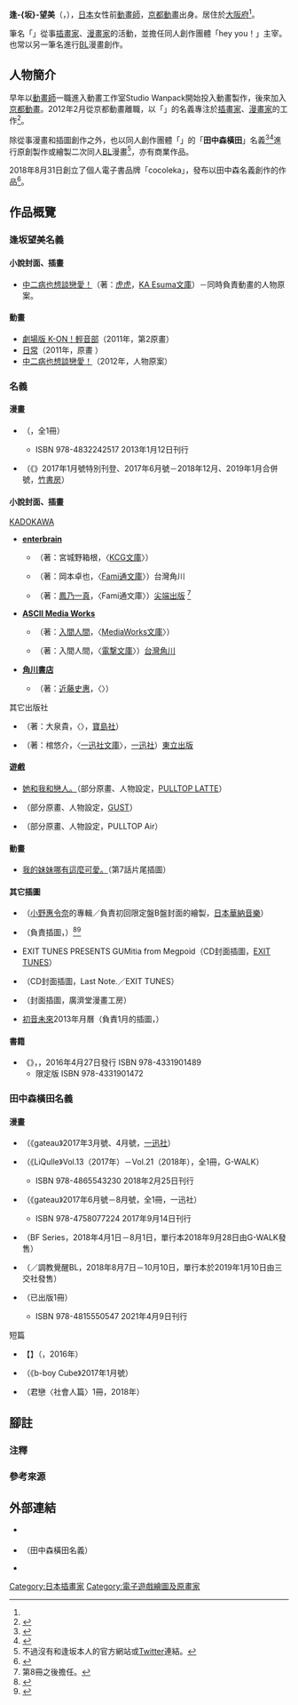 {{multiple issues|
{{Notability Unreferenced|time=2016-09-12T14:38:31+00:00}}
{{Primarysources|time=2016-09-12T14:38:31+00:00}}
}}
{{noteTA|G1=Anime}}
{{Infobox ACG creator
|name=逢-{坂}-望美
|image=
|size=
|caption=
|job=[[插畫家|插畫家]]、[[漫畫家|漫畫家]]
|job2=
|romaji=Ōsaka Nozomi
|real_name=
|other_name={{lang|ja|のん}}<br />田中森橫田［{{lang|ja|田中森よこた}}］
|nickname=
|foreign_name=逢-{坂}- 望美［{{lang|ja|おうさか のぞみ}}］
|english_name=
|sex=女性
|nationality={{JPN}}
|birth_name={{birth date and age|1988|6|12}}<ref name="birth"/>
|birth_date= 
|birth_place=
|death_date=
|death_place=
|origin_place=
|residence=
|languages=
|height=
|weight=
|blood_type=
|spouse=
|parents=
|relatives=
|doujin_circle = hey you！<br />mogetama（{{lang|ja|もげたま}}）
|subordinate=
|website=[http://yuuu.chu.jp/index.html hey you！] {{ja icon}}<br />[https://mogetama.tumblr.com/ moge-tama] {{ja icon}}
|educate=
|past=
|work=
|award=
}}
{{japanese|japanese=逢坂 望美|kana=おうさか のぞみ|romaji=Ōsaka Nozomi}}
{{japanese|japanese=のん|kana=|romaji=Non}}
'''逢-{坂}-望美'''（{{jpn|j=逢坂 望美|hg=おうさか のぞみ|rm=Ōsaka Nozomi}}，{{bd||6月12日<ref name="birth">[[入間人間|入間人間]]《[[安達與島村|安達與島村]]》單行本第1冊的書衣摺頁，[[KADOKAWA|KADOKAWA]]，2013年 ISBN 978-4-04-891421-5</ref>}}），[[日本|日本]]女性前[[動畫師|動畫師]]，[[京都動畫|京都動畫]]出身。居住於[[大阪府|大阪府]]<ref name="birth" />。

筆名「'''{{lang|ja|のん}}'''」從事[[插畫家|插畫家]]、[[漫畫家|漫畫家]]的活動，並擔任同人創作團體「hey you！」主宰。也常以另一筆名{{nihongo|'''田中森橫田'''|田中森よこた}}進行[[BL_(和製英語)|BL]]漫畫創作。

== 人物簡介 ==
早年以[[動畫師|動畫師]]一職進入動畫工作室Studio Wanpack開始投入動畫製作，後來加入[[京都動畫|京都動畫]]。2012年2月從京都動畫離職，以「'''{{lang|ja|のん}}'''」的名義專注於[[插畫家|插畫家]]、[[漫畫家|漫畫家]]的工作<ref>{{Cite news|url=https://natalie.mu/comic/news/211981|script-title=ja:のんが描く兄妹コメディ&寝路「ツンギレ猫のノラさん」まんがくらぶに|newspaper=[[Natalie_(網站)|Comic Natalie]]|publisher=Natasha|date=2016-12-05|accessdate=2018-09-05|language=ja}}</ref>。

除從事漫畫和插圖創作之外，也以同人創作團體「{{lang|ja|もげたま}}」的「'''田中森橫田'''」名義<ref>{{cite web|url=https://web.archive.org/web/20180406071527/https://twitter.com/noz612/status/804654017389301760|title=2016年12月2日3:50 (JST)|work=逢坂望美的[[Twitter|Twitter]]|date=2016-12-02|accessdate=2016-12-02||language=ja}}</ref><ref>{{cite web|author=田中森橫田|url=https://web.archive.org/web/20180406071819/https://mogetama.tumblr.com/about|title=【about】|work=moge-tam|accessdate=2018-04-06|language=ja}}</ref>進行原創製作或繪製二次同人[[BL_(和製英語)|BL]]漫畫<ref group="注">不過沒有和逢坂本人的官方網站或[[Twitter|Twitter]]連結。</ref>，亦有商業作品。

2018年8月31日創立了個人電子書品牌「cocoleka」，發布以田中森名義創作的作品<ref>{{cite web|author=田中森橫田|script-title=ja:【電子配信のお知らせ】|url=https://web.archive.org/web/20190724082704/https://mogetama.tumblr.com/post/177577495692/%E9%9B%BB%E5%AD%90%E9%85%8D%E4%BF%A1%E3%81%AE%E3%81%8A%E7%9F%A5%E3%82%89%E3%81%9B|work=moge-tama|date=2018-08-31|accessdate=2018-08-31|language=ja}}</ref>。

== 作品概覽 ==
=== 逢坂望美名義 ===
==== 小說封面、插畫 ====
* [[中二病也想談戀愛！|中二病也想談戀愛！]]（著：[[虎虎|虎虎]]，[[KA_Esuma文庫|KA Esuma文庫]]）－同時負責動畫的人物原案。

==== 動畫 ====
* [[電影_K-ON！輕音部|劇場版 K-ON！輕音部]]（2011年，第2原畫）
* [[日常|日常]]（2011年，原畫<!--第19、24、26話-->）
* [[中二病也想談戀愛！|中二病也想談戀愛！]]（2012年，人物原案）

=== {{lang|ja|のん}}名義 ===
==== 漫畫 ====
* {{lang|ja|じょしけん。}}（{{link-ja|Tsubomi (選集)|つぼみ (アンソロジー)|Tsubomi}}，全1冊）
** ISBN 978-4832242517 2013年1月12日刊行
* {{nihongo|佐伯家長男的妹妹|佐伯家長男の妹}}（《{{link-ja|漫畫俱樂部|まんがくらぶ}}》2017年1月號特別刊登、2017年6月號－2018年12月、2019年1月合併號，[[竹書房|竹書房]]）

==== 小說封面、插畫 ====
; [[KADOKAWA|KADOKAWA]]
* '''[[enterbrain|enterbrain]]'''
** {{nihongo|第三校舍的奧菲斯|第三校舎のオルフェウス}}（著：宮城野箱根，〈[[KCG文庫|KCG文庫]]〉）
** {{nihongo|我的校園生活才正要開始！|僕の学園生活はまだ始まったばかりだ！}}（著：岡本卓也，〈[[Fami通文庫|Fami通文庫]]〉）台灣角川
** {{nihongo|[[龍孃七七七埋藏的寶藏|龍孃七七七埋藏的寶藏]]|龍ヶ嬢七々々の埋蔵金}}（著：[[鳳乃一真|鳳乃一真]]，〈Fami通文庫〉）[[尖端出版|尖端出版]] <ref group="注">第8冊之後擔任。</ref>

* '''[[ASCII_Media_Works|ASCII Media Works]]'''
** {{nihongo|唯一的心願|たったひとつの、ねがい。}}（著：[[入間人間|入間人間]]，〈[[MediaWorks文庫|MediaWorks文庫]]〉）
** {{nihongo|[[安達與島村|安達與島村]]|安達としまむら}}（著：入間人間，〈[[電撃文庫|電撃文庫]]〉）[[台灣角川|台灣角川]]

* '''[[角川書店|角川書店]]'''
** {{lang|ja|アネモネ探偵団(1) 香港式ミルクティーの謎}}（著：[[近藤史惠|近藤史惠]]，〈{{link-ja|角川翼文庫|角川つばさ文庫}}〉）

; 其它出版社
* {{nihongo|{{link-ja|動畫歌曲之神|アニソンの神様}}|アニソンの神様}}（著：大泉貴，〈{{link-ja|這本輕小說真厲害！文庫|このライトノベルがすごい!文庫}}〉，[[寶島社|寶島社]]）	
* {{nihongo|我的青春被一群家裡蹲搞砸了|引きこもりたちに俺の青春が翻弄されている}}（著：棺悠介，〈[[一迅社文庫|一迅社文庫]]〉，[[一迅社|一迅社]]）[[東立出版社|東立出版]]

==== 遊戲 ====
* [[她和我和戀人。|她和我和戀人。]]（部分原畫、人物設定，[[PULLTOP|PULLTOP LATTE]]）
* {{link-ja|時空原素|クロノス・マテリア}}（部分原畫、人物設定，[[GUST|GUST]]）
* {{lang|ja|{{link-ja|なついろレシピ|なついろレシピ}}}}（部分原畫、人物設定，PULLTOP Air）

==== 動畫 ====
* [[我的妹妹哪有這麼可愛！_(動畫)|我的妹妹哪有這麼可愛。]]（第7話片尾插圖）

==== 其它插圖 ====
* {{link-ja|ERENA|ERENA}}（[[小野惠令奈|小野惠令奈]]的專輯／負責初回限定盤B盤封面的繪製，[[日本華納音樂|日本華納音樂]]）
* {{lang|ja|セツナトリップ}}（負責插圖，{{link-ja|Last Note.|Last Note.}}）<ref>{{cite web|url=http://www.pixiv.net/member_illust.php?mode=medium&illust_id=26998735|script-title=ja:「セツナトリップ」|author={{lang|ja|のん}}|work=[[pixiv|pixiv]]|date=2012-05-04|accessdate=2016-09-12|language=ja|archive-url=https://web.archive.org/web/20160819065046/http://www.pixiv.net/member_illust.php?illust_id=26998735&mode=medium|archive-date=2016-08-19|dead-url=yes}}</ref><ref>{{cite web|url=http://p.eagate.573.jp/game/sdvx/sv/p/booth_contents/contents_10/contents_10_03.html|script-title=ja:セツナトリップ（EXIT TUNES）|work=[[SOUND_VOLTEX|SOUND VOLTEX BOOTH／FLOOR]]|publisher=[[科樂美數位娛樂|科樂美數位娛樂]]|accessdate=2016-09-12|language=ja|archive-date=2020-08-07|archive-url=https://web.archive.org/web/20200807184252/https://p.eagate.573.jp/game/sdvx/sv/p/booth_contents/contents_10/contents_10_03.html|dead-url=no}}</ref>
* EXIT TUNES PRESENTS GUMitia from Megpoid（CD封面插圖，[[EXIT_TUNES|EXIT TUNES]]）
* {{lang|ja|セツナコード}}（CD封面插圖，Last Note.／EXIT TUNES）
* {{lang|ja|陰影とがわかる！はじめてのデジ絵}}（封面插圖，廣濟堂漫畫工房）
* [[初音未來|初音未來]]2013年月曆（負責1月的插圖，{{lang|ja|ハゴロモ}}）

==== 書籍 ====
* 《{{lang|ja|non color's のんイラスト集}}》，{{link-ja|廣濟堂出版|廣済堂あかつき}}，2016年4月27日發行 ISBN 978-4331901489
** 限定版 ISBN 978-4331901472

=== 田中森橫田名義 ===
==== 漫畫 ====
* {{lang|ja|わすれんぼベイビー}}（《gateau》2017年3月號、4月號，[[一迅社|一迅社]]）
* {{lang|ja|愛しいろくでなしの手放し方}}（《LiQulle》Vol.13（2017年）－Vol.21（2018年），全1冊，G-WALK）
** ISBN 978-4865543230 2018年2月25日刊行
* {{lang|ja|こんなバカネコ好きになるわけが}}（《gateau》2017年6月號－8月號，全1冊，一迅社）
** ISBN 978-4758077224 2017年9月14日刊行
* {{lang|ja|愛というなまえ}}（BF Series，2018年4月1日－8月1日，單行本2018年9月28日由G-WALK發售）
* {{lang|ja|ところで今は何番目でしょうか。}}（{{lang|ja|雄っぱい·雄尻BL}}／調教覺醒BL，2018年8月7日－10月10日，單行本於2019年1月10日由三交社發售）
* {{lang|ja|史郎くんのいちばんめ。}}（已出版1冊）
** ISBN 978-4815550547 2021年4月9日刊行

; 短篇
* 【{{lang|ja|[[白雪公主|白雪姫]]}}】{{lang|ja|あなたの世界で一番の}}（{{lang|ja|BLおとぎ話～乙女のための空想物語～3}}，2016年）
* {{lang|ja|生意気淫魔の飼い慣らし方}}（《b-boy Cube》2017年1月號）
* {{lang|ja|好きになんかならない}}（君戀〈社會人篇〉1冊，2018年）

== 腳註 ==
=== 注釋 ===
{{reflist|group="注"}}

=== 參考來源 ===
{{reflist}}

== 外部連結 ==
* {{Wayback|url=http://yuuu.chu.jp/index.html |title=同人創作團體「hey you！（{{lang|ja|のん}}名義）」官方網站 |date=20160301032330 }} {{ja icon}}
* {{tumblr|mogetama|moge-tama}}（田中森橫田名義）{{ja icon}}
* {{pixiv|16385479|田中森橫田（逢坂望美）}} {{ja icon}}

{{Normdaten}}
{{DEFAULTSORT:Ohsaka Nozomi}}
[[Category:日本插畫家|Category:日本插畫家]]
[[Category:電子遊戲繪圖及原畫家|Category:電子遊戲繪圖及原畫家]]